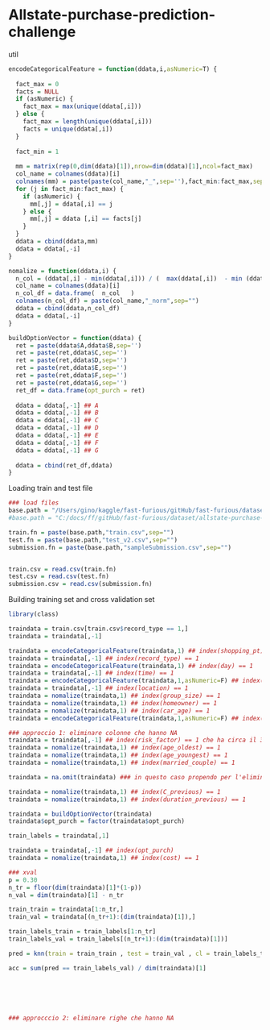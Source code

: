 Allstate-purchase-prediction-challenge
========================================================


util 
```r
encodeCategoricalFeature = function(ddata,i,asNumeric=T) {
  
  fact_max = 0
  facts = NULL
  if (asNumeric) {
    fact_max = max(unique(ddata[,i]))
  } else {
    fact_max = length(unique(ddata[,i]))
    facts = unique(ddata[,i])
  }
  
  fact_min = 1 
  
  mm = matrix(rep(0,dim(ddata)[1]),nrow=dim(ddata)[1],ncol=fact_max)
  col_name = colnames(ddata)[i]
  colnames(mm) = paste(paste(col_name,"_",sep=''),fact_min:fact_max,sep='')
  for (j in fact_min:fact_max) {
    if (asNumeric) {
      mm[,j] = ddata[,i] == j
    } else {
      mm[,j] = ddata [,i] == facts[j]
    }
  }  
  ddata = cbind(ddata,mm)
  ddata = ddata[,-i]
}

nomalize = function(ddata,i) {
  n_col = (ddata[,i] - min(ddata[,i])) / (  max(ddata[,i])  - min (ddata[,i]) )
  col_name = colnames(ddata)[i]
  n_col_df = data.frame(  n_col   )
  colnames(n_col_df) = paste(col_name,"_norm",sep="")
  ddata = cbind(ddata,n_col_df)
  ddata = ddata[,-i]
}

buildOptionVector = function(ddata) {
  ret = paste(ddata$A,ddata$B,sep='')
  ret = paste(ret,ddata$C,sep='')
  ret = paste(ret,ddata$D,sep='')
  ret = paste(ret,ddata$E,sep='')
  ret = paste(ret,ddata$F,sep='')
  ret = paste(ret,ddata$G,sep='')
  ret_df = data.frame(opt_purch = ret)
  
  ddata = ddata[,-1] ## A
  ddata = ddata[,-1] ## B
  ddata = ddata[,-1] ## C 
  ddata = ddata[,-1] ## D
  ddata = ddata[,-1] ## E
  ddata = ddata[,-1] ## F
  ddata = ddata[,-1] ## G
  
  ddata = cbind(ret_df,ddata)
}

```


Loading train and test file 

```r
### load files 
base.path = "/Users/gino/kaggle/fast-furious/gitHub/fast-furious/dataset/allstate-purchase-prediction-challenge/"
#base.path = "C:/docs/ff/gitHub/fast-furious/dataset/allstate-purchase-prediction-challenge/"

train.fn = paste(base.path,"train.csv",sep="")
test.fn = paste(base.path,"test_v2.csv",sep="")
submission.fn = paste(base.path,"sampleSubmission.csv",sep="")


train.csv = read.csv(train.fn)
test.csv = read.csv(test.fn)
submission.csv = read.csv(submission.fn)
```

Building training set and cross validation set 

```r
library(class)

traindata = train.csv[train.csv$record_type == 1,]
traindata = traindata[,-1]

traindata = encodeCategoricalFeature(traindata,1) ## index(shopping_pt) == 1
traindata = traindata[,-1] ## index(record_type) == 1
traindata = encodeCategoricalFeature(traindata,1) ## index(day) == 1
traindata = traindata[,-1] ## index(time) == 1
traindata = encodeCategoricalFeature(traindata,1,asNumeric=F) ## index(state) == 1
traindata = traindata[,-1] ## index(location) == 1
traindata = nomalize(traindata,1) ## index(group_size) == 1
traindata = nomalize(traindata,1) ## index(homeowner) == 1
traindata = nomalize(traindata,1) ## index(car_age) == 1
traindata = encodeCategoricalFeature(traindata,1,asNumeric=F) ## index(car_value) == 1

### approccio 1: eliminare colonne che hanno NA 
traindata = traindata[,-1] ## index(risk_factor) == 1 che ha circa il 35% di NA 
traindata = nomalize(traindata,1) ## index(age_oldest) == 1
traindata = nomalize(traindata,1) ## index(age_youngest) == 1
traindata = nomalize(traindata,1) ## index(married_couple) == 1

traindata = na.omit(traindata) ### in questo caso propendo per l'eliminazione delle righe che sono solo 1.7% 

traindata = nomalize(traindata,1) ## index(C_previous) == 1
traindata = nomalize(traindata,1) ## index(duration_previous) == 1

traindata = buildOptionVector(traindata)
traindata$opt_purch = factor(traindata$opt_purch)

train_labels = traindata[,1]

traindata = traindata[,-1] ## index(opt_purch)  
traindata = nomalize(traindata,1) ## index(cost) == 1

### xval 
p = 0.30
n_tr = floor(dim(traindata)[1]*(1-p))
n_val = dim(traindata)[1] - n_tr

train_train = traindata[1:n_tr,]
train_val = traindata[(n_tr+1):(dim(traindata)[1]),]

train_labels_train = train_labels[1:n_tr]
train_labels_val = train_labels[(n_tr+1):(dim(traindata)[1])]

pred = knn(train = train_train , test = train_val , cl = train_labels_train , k = 10)

acc = sum(pred == train_labels_val) / dim(traindata)[1] 






### approcccio 2: eliminare righe che hanno NA 


```


